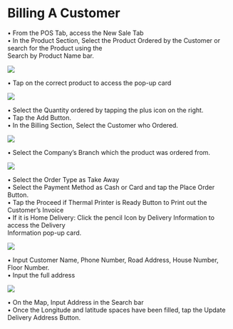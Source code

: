 # Billing A Customer

•	From the POS Tab, access the New Sale Tab    
•	In the Product Section, Select the Product Ordered by the Customer or search for the Product using the  
 Search by Product Name bar.    


![](../images/p23.png)

•	Tap on the correct product to access the pop-up card  

![](../images/p24.png)

•	Select the Quantity ordered by tapping the plus icon on the right.  
•	Tap the Add Button.  
•	In the Billing Section, Select the Customer who Ordered.  

![](../images/p25.png)


•	Select the Company’s Branch which the product was ordered from.  

![](../images/p26.png)


•	Select the Order Type as Take Away    
•	Select the Payment Method as Cash or Card and tap the Place Order Button.    
•	Tap the Proceed if Thermal Printer is Ready Button to Print out the Customer’s Invoice    
•	If it is Home Delivery: Click the pencil Icon by Delivery Information to access the Delivery  
 Information pop-up card.    


![](../images/p27.png)

•	Input Customer Name, Phone Number, Road Address, House Number, Floor Number.  
•	Input the full address  


![](../images/p28.png)


•	On the Map, Input Address in the Search bar  
•	Once the Longitude and latitude spaces have been filled, tap the Update Delivery Address Button.  
